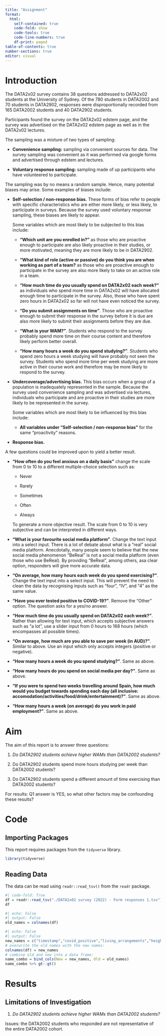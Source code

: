 ```yaml
---
title: "Assignment"
format:
  html:
    self-contained: true
    code-fold: show
    code-tools: true
    code-line-numbers: true
    df-print: paged
table-of-contents: true
number-sections: true
editor: visual
---
```


# Introduction

The DATA2x02 survey contains 38 questions addressed to DATA2x02 students at the University of Sydney. Of the 780 students in DATA2002 and 70 students in DATA2902, responses were disproportionally recorded from 165 DATA2002 students and 40 DATA2902 students.

Participants found the survey on the DATA2x02 edstem page, and the survey was advertised on the DATA2x02 edstem page as well as in the DATA2x02 lectures.

The sampling was a mixture of two types of sampling:

-   **Convenience sampling:** sampling via convenient sources for data. The survey sampling was convenient as it was performed via google forms and advertised through edstem and lectures.

-   **Voluntary response sampling:** sampling made of up participants who have volunteered to participate.

The sampling was by no means a random sample. Hence, many potential biases may arise. Some examples of biases include:

-   **Self-selection / non-response bias.** These forms of bias refer to people with specific characteristics who are either more likely, or less likely, to participate in surveys. Because the survey used voluntary response sampling, these biases are likely to appear.

    Some variables which are most likely to be subjected to this bias include:

    -   **"Which unit are you enrolled in?"** as those who are proactive enough to participate are also likely proactive in their studies, or more motivated, meaning they are more likely to be in DATA2902.

    -   **"What kind of role (active or passive) do you think you are when working as part of a team?** as those who are proactive enough to participate in the survey are also more likely to take on an active role in a team.

    -   **"How much time do you usually spend on DATA2x02 each week?"** as individuals who spend more time in DATA2x02 will have allocated enough time to participate in the survey. Also, those who have spent zero hours in DATA2x02 so far will not have even noticed the survey.

    -   **"Do you submit assignments on time"**. Those who are proactive enough to submit their response in the survey before it is due are also more likely to submit their assignments before they are due.

    -   **"What is your WAM?"**. Students who respond to the survey probably spend more time on their course content and therefore likely perform better overall.

    -   **"How many hours a week do you spend studying?"**. Students who spend zero hours a week studying will have probably not seen the survey. Students who spend more time per week studying are more active in their course work and therefore may be more likely to respond to the survey.

-   **Undercoverage/advertising bias.** This bias occurs when a group of a population is inadequately represented in the sample. Because the survey used convenience sampling and was advertised via lectures, individuals who participate and are proactive in their studies are more likely to be represented in the survey.

    Some variables which are most likely to be influenced by this bias include:

    -   **All variables under "Self-selection / non-response bias"** for the same "proactivity" reasons.

-   **Response bias.**

A few questions could be improved upon to yield a better result.

-   **"How often do you feel anxious on a daily basis"** change the scale from 0 to 10 to a different multiple-choice selection such as:

    -   Never

    -   Rarely

    -   Sometimes

    -   Often

    -   Always

    To generate a more objective result. The scale from 0 to 10 is very subjective and can be interpreted in different ways.

-   **"What is your favourite social media platform"**. Change the text input into a select input. There is a lot of debate about what is a "real" social media platform. Anecdotally, many people seem to believe that the new social media phenomenon "BeReal" is not a social media platform (even those who use BeReal). By providing "BeReal", among others, asa clear option, responders will give more accurate data.

-   **"On average, how many hours each week do you spend exercising?"**. Change the text input into a select input. This will prevent the need to clean the data by recognising inputs such as "four", "IV", and "4" as the same value.

-   **"Have you ever tested positive to COVID-19?"**. Remove the "Other" option. The question asks for a yes/no answer.

-   **"How much time do you usually spend on DATA2x02 each week?"**. Rather than allowing for text input, which accepts subjective answers such as "a lot", use a slider input from 0 hours to 168 hours (which encompasses all possible times).

-   **"On average, how much are you able to save per week (in AUD)?"**. Similar to above. Use an input which only accepts integers (positive or negative).

-   **"How many hours a week do you spend studying?"**. Same as above.

-   **"How many hours do you spend on social media per day?"**. Same as above.

-   **"If you were to spend two weeks travelling around Spain, how much would you budget towards spending each day (all inclusive: accomodation/activities/food/drink/entertainment)?"**. Same as above.

-   **"How many hours a week (on average) do you work in paid employment?"**. Same as above.

# Aim

The aim of this report is to answer three questions:

(1) *Do DATA2902 students achieve higher WAMs than DATA2002 students?*

(2) Do DATA2902 students spend more hours studying per week than DATA2002 students?

(3) Do DATA2902 students spend a different amount of time exercising than DATA2002 students?

For results: Q1 answer is YES, so what other factors may be confounding these results?

# Code

## Importing Packages

This report requires packages from the `tidyverse` library.

```r
library(tidyverse)
```

## Reading Data

The data can be read using `readr::read_tsv()` from the `readr` package.

```r
#| code-fold: True
df = readr::read_tsv("./DATA2x02 survey (2022) - Form responses 1.tsv")
df
```

```r
#| echo: False
#| output: False
old_names = colnames(df)
```

```r
#| echo: False
#| output: False
new_names = c("timestamp","covid_positive","living_arrangements","height","uni_travel_method","uni_travel_listen","spain_budget","feel_overseas","feel_anxious","study_hrs","read_news","study_load","work","lab_zoom","social_media","gender","sleep_time","wake_time","random_number","steak_preference","dominant_hand","normal_advanced","exercise_hrs","employment_hrs","city","weekly_saving","hourly_plan","weeks_behind","assignment_on_time","used_r_before","team_role","data2x02_hrs","social_media_hrs","uni_year","sport","wam","shoe_size","decade_selection")
# overwrite the old names with the new names:
colnames(df) = new_names
# combine old and new into a data frame:
name_combo = bind_cols(New = new_names, Old = old_names)
name_combo %>% gt::gt()
```

# Results

## Limitations of Investigation

1.  *Do DATA2902 students achieve higher WAMs than DATA2002 students?*

Issues: the DATA2002 students who responded are not representative of the entire DATA2002 cohort.
